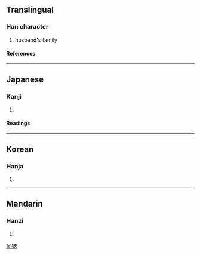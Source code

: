 ==Translingual==
===Han character===
{{Han char|rn=38|rad=女|as=09|sn=12|four=|canj=女田心 (VWP)}}
# husband's family
====References====
{{Han ref|kx=0267.240|dkj=06529|dj=0534.220|hdz=21066.020|uh=5AA4|ud=23204}}
----
==Japanese==
===Kanji===
{{ja-kanji|grade=|rs=女09}}
# {{defn|Japanese}} 
====Readings====
{{ja-readings|on=[[し]] (shi)|kun=}}
----
==Korean==
===Hanja===
{{ko-hanja|hangeul=시|rv=si|mr=si}}
# {{defn|Korean}}
----
==Mandarin==
===Hanzi===
{{cmn-hanzi|pin=[[sī]] (si1)|wg=ssu<sup>1</sup>}}
# {{defn|Mandarin}}

[[fr:媤]]